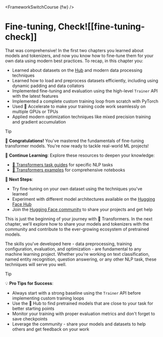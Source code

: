 <FrameworkSwitchCourse {fw} />

# Fine-tuning, Check![[fine-tuning-check]]

<CourseFloatingBanner
    chapter={3}
    classNames="absolute z-10 right-0 top-0"
/>

That was comprehensive! In the first two chapters you learned about models and tokenizers, and now you know how to fine-tune them for your own data using modern best practices. To recap, in this chapter you:

* Learned about datasets on the [Hub](https://huggingface.co/datasets) and modern data processing techniques
* Learned how to load and preprocess datasets efficiently, including using dynamic padding and data collators
* Implemented fine-tuning and evaluation using the high-level `Trainer` API with the latest features
* Implemented a complete custom training loop from scratch with PyTorch
* Used 🤗 Accelerate to make your training code work seamlessly on multiple GPUs or TPUs
* Applied modern optimization techniques like mixed precision training and gradient accumulation

> [!TIP]
> 🎉 **Congratulations!** You've mastered the fundamentals of fine-tuning transformer models. You're now ready to tackle real-world ML projects!
>
> 📖 **Continue Learning**: Explore these resources to deepen your knowledge:
> - [🤗 Transformers task guides](https://huggingface.co/docs/transformers/main/en/tasks/sequence_classification) for specific NLP tasks
> - [🤗 Transformers examples](https://huggingface.co/docs/transformers/main/en/notebooks) for comprehensive notebooks
>
> 🚀 **Next Steps**: 
> - Try fine-tuning on your own dataset using the techniques you've learned
> - Experiment with different model architectures available on the [Hugging Face Hub](https://huggingface.co/models)
> - Join the [Hugging Face community](https://discuss.huggingface.co/) to share your projects and get help

This is just the beginning of your journey with 🤗 Transformers. In the next chapter, we'll explore how to share your models and tokenizers with the community and contribute to the ever-growing ecosystem of pretrained models.

The skills you've developed here - data preprocessing, training configuration, evaluation, and optimization - are fundamental to any machine learning project. Whether you're working on text classification, named entity recognition, question answering, or any other NLP task, these techniques will serve you well.

> [!TIP]
> 💡 **Pro Tips for Success**:
> - Always start with a strong baseline using the `Trainer` API before implementing custom training loops
> - Use the 🤗 Hub to find pretrained models that are close to your task for better starting points
> - Monitor your training with proper evaluation metrics and don't forget to save checkpoints
> - Leverage the community - share your models and datasets to help others and get feedback on your work
